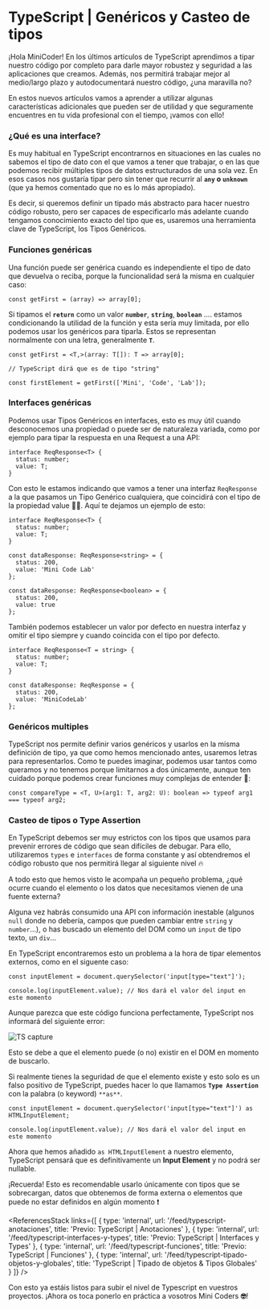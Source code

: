 # TypeScript | Genéricos y Casteo de tipos

¡Hola MiniCoder! En los últimos artículos de TypeScript aprendimos a tipar nuestro código por completo para darle mayor robustez y seguridad a las aplicaciones que creamos. Además, nos permitirá trabajar mejor al medio/largo plazo y autodocumentará nuestro código, ¿una maravilla no?

En estos nuevos artículos vamos a aprender a utilizar algunas características adicionales que pueden ser de utilidad y que seguramente encuentres en tu vida profesional con el tiempo, ¡vamos con ello!

### ¿Qué es una interface?

Es muy habitual en TypeScript encontrarnos en situaciones en las cuales no sabemos el tipo de dato con el que vamos a tener que trabajar, o en las que podemos recibir múltiples tipos de datos estructurados de una sola vez. En esos casos nos gustaría tipar pero sin tener que recurrir al **`any` o `unknown`** (que ya hemos comentado que no es lo más apropiado).

Es decir, si queremos definir un tipado más abstracto para hacer nuestro código robusto, pero ser capaces de especificarlo más adelante cuando tengamos conocimiento exacto del tipo que es, usaremos una herramienta clave de TypeScript, los Tipos Genéricos.

### Funciones genéricas

Una función puede ser genérica cuando es independiente el tipo de dato que devuelva o reciba, porque la funcionalidad será la misma en cualquier caso:

```tsx
const getFirst = (array) => array[0];
```

Si tipamos el **`return`** como un valor **`number`**, **`string`**, **`boolean`** .... estamos condicionando la utilidad de la función y esta sería muy limitada, por ello podemos usar los genéricos para tiparla. Estos se representan normalmente con una letra, generalmente **`T`**.

```tsx
const getFirst = <T,>(array: T[]): T => array[0];

// TypeScript dirá que es de tipo "string"

const firstElement = getFirst(['Mini', 'Code', 'Lab']);
```

### Interfaces genéricas

Podemos usar Tipos Genéricos en interfaces, esto es muy útil cuando desconocemos una propiedad o puede ser de naturaleza variada, como por ejemplo para tipar la respuesta en una Request a una API:

```tsx
interface ReqResponse<T> {
  status: number;
  value: T;
}
```

Con esto le estamos indicando que vamos a tener una interfaz `ReqResponse` a la que pasamos un Tipo Genérico cualquiera, que coincidirá con el tipo de la propiedad value 🧙‍♂️. Aquí te dejamos un ejemplo de esto:

```tsx
interface ReqResponse<T> {
  status: number;
  value: T;
}

const dataResponse: ReqResponse<string> = {
  status: 200,
  value: 'Mini Code Lab'
};

const dataResponse: ReqResponse<boolean> = {
  status: 200,
  value: true
};
```

También podemos establecer un valor por defecto en nuestra interfaz y omitir el tipo siempre y cuando coincida con el tipo por defecto.

```tsx
interface ReqResponse<T = string> {
  status: number;
  value: T;
}

const dataResponse: ReqResponse = {
  status: 200,
  value: 'MiniCodeLab'
};
```

### Genéricos multiples

TypeScript nos permite definir varios genéricos y usarlos en la misma definición de tipo, ya que como hemos mencionado antes, usaremos letras para representarlos. Como te puedes imaginar, podemos usar tantos como queramos y no tenemos porque limitarnos a dos únicamente, aunque ten cuidado porque podemos crear funciones muy complejas de entender 🤯:

```tsx
const compareType = <T, U>(arg1: T, arg2: U): boolean => typeof arg1 === typeof arg2;
```

### Casteo de tipos o Type Assertion

En TypeScript debemos ser muy estrictos con los tipos que usamos para prevenir errores de código que sean difíciles de debugar. Para ello, utilizaremos `types` e `interfaces` de forma constante y así obtendremos el código robusto que nos permitirá llegar al siguiente nivel 🔥

A todo esto que hemos visto le acompaña un pequeño problema, ¿qué ocurre cuando el elemento o los datos que necesitamos vienen de una fuente externa?

Alguna vez habrás consumido una API con información inestable (algunos `null` donde no debería, campos que pueden cambiar entre `string` y `number`...), o has buscado un elemento del DOM como un `input` de tipo texto, un `div`...

En TypeScript encontraremos esto un problema a la hora de tipar elementos externos, como en el siguente caso:

```tsx
const inputElement = document.querySelector('input[type="text"]');

console.log(inputElement.value); // Nos dará el valor del input en este momento
```

Aunque parezca que este código funciona perfectamente, TypeScript nos informará del siguiente error:

<img
  src="https://res.cloudinary.com/db38x6luj/image/upload/v1643900776/articles/typescript_03.png"
  alt="TS capture"
/>

Esto se debe a que el elemento puede (o no) existir en el DOM en momento de buscarlo.

Si realmente tienes la seguridad de que el elemento existe y esto solo es un falso positivo de TypeScript, puedes hacer lo que llamamos **`Type Assertion`** con la palabra (o keyword) `**as**`.

```tsx
const inputElement = document.querySelector('input[type="text"]') as HTMLInputElement;

console.log(inputElement.value); // Nos dará el valor del input en este momento
```

Ahora que hemos añadido `as HTMLInputElement` a nuestro elemento, TypeScript pensará que es definitivamente un **Input Element** y no podrá ser nullable.

¡Recuerda! Esto es recomendable usarlo únicamente con tipos que se sobrecargan, datos que obtenemos de forma externa o elementos que puede no estar definidos en algún momento ❗

<ReferencesStack
  links={[
    {
      type: 'internal',
      url: '/feed/typescript-anotaciones',
      title: 'Previo: TypeScript | Anotaciones'
    },
    {
      type: 'internal',
      url: '/feed/typescript-interfaces-y-types',
      title: 'Previo: TypeScript | Interfaces y Types'
    },
    {
      type: 'internal',
      url: '/feed/typescript-funciones',
      title: 'Previo: TypeScript | Funciones'
    },
    {
      type: 'internal',
      url: '/feed/typescript-tipado-objetos-y-globales',
      title: 'TypeScript | Tipado de objetos & Tipos Globales'
    }
  ]}
/>

Con esto ya estáis listos para subir el nivel de Typescript en vuestros proyectos. ¡Ahora os toca ponerlo en práctica a vosotros Mini Coders **🤓**!
